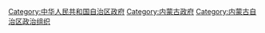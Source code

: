 [[Category:中华人民共和国自治区政府|Category:中华人民共和国自治区政府]]
[[Category:内蒙古政府|Category:内蒙古政府]]
[[Category:内蒙古自治区政治组织|Category:内蒙古自治区政治组织]]